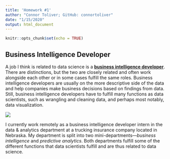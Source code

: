 ```yaml
---
title: 'Homework #1'
author: "Connor Toliver; GitHub: connortoliver"
date: "1/15/2020"
output: html_document
---
```


```r
knitr::opts_chunk$set(echo = TRUE)
```

## Business Intelligence Developer
A job I think is related to data science is a [**business intelligence developer**](https://www.tableau.com/learn/articles/business-intelligence). There are distinctions, but the two are closely related and often work alongside each other or in some cases fulfill the same roles. Business intelligence developers are usually on the more descriptive side of the data and help companies make business decisions based on findings from data. Still, business intelligence developers have to fulfill many functions as data scientists, such as wrangling and cleaning data, and perhaps most notably, data visualization. 

![](https://hfweb-assets.s3.amazonaws.com/v2/images/bi/bi_banner.svg)

I currently work remotely as a business intelligence developer intern in the data & analytics department at a trucking insurance company located in Nebraska. My department is split into two mini-departments—*business intelligence* and *predictive analytics*. Both departments fulfill some of the different functions that data scientists fulfill and are thus related to data science.